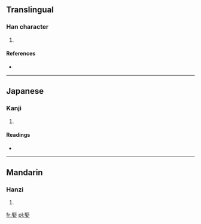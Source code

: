 ==Translingual==

===Han character===
{{Han char|rn=38|rad=女|as=08|sn=11|four=7740<sub>4</sub>|canj=尸水女 (SEV), XX尸水女 (XXSEV)|ids=⿱[[臤]][[女]]}}

# {{defn|Han|sort=女08}}

====References====
* {{Han ref|kx=0265.030|dkj=06421|dj=0532.020|hdz=21056.120|uh=5A5C|ud=23132|bh=D4EE|bd=54510}}

----

==Japanese==

===Kanji===
{{ja-kanji|grade=|rs=女08}}

# {{defn|lang=ja|sort=女08}}

====Readings====
* {{ja-readings|on=[[かん]] (kan), [[けん]] (ken), [[きん]] (kin)|kun=[[うつくしい]] (utsukushii)}}

----

==Mandarin==

===Hanzi===
{{cmn-hanzi|pin=[[qiān]] ([[qian1]])|wg=ch'ien<sup>1</sup>}}

# {{defn|lang=cmn|sort=女08}}

[[fr:婜]]
[[pl:婜]]